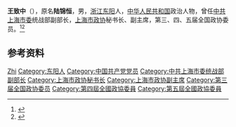 {{Otheruses|other=名为王致中的其他人物|王致中}}

'''王致中'''（{{bd|1909年||1993年|}}），原名'''陆锦恒'''，男，[[浙江|浙江]][[东阳|东阳]]人，[[中华人民共和国|中华人民共和国]]政治人物，曾任[[中共上海市委|中共上海市委]]统战部副部长，[[上海市政协|上海市政协]]秘书长、副主席，第三、四、五届全国政协委员。<ref>{{Cite book|title=历届全国政协委员人名辞典|author=|publisher=中国国际广播出版社|year=1996|isbn=9787507813746|location=北京|pages=286}}</ref><ref>{{Cite book|title=中华人民共和国职官志|author=何虎生, 李耀东, 向常福主编|publisher=中国社会出版社|year=2003|isbn=9787800883934|location=北京|pages=}}</ref>

== 参考资料 ==
{{reflist}}

{{中国人物小作品}}

{{Authority control}}
{{DEFAULTSORT:Wang王}}
[[Category:王姓|Zhi]]
[[Category:东阳人|Category:东阳人]]
[[Category:中国共产党党员|Category:中国共产党党员]]
[[Category:中共上海市委统战部副部长|Category:中共上海市委统战部副部长]]
[[Category:上海市政协秘书长|Category:上海市政协秘书长]]
[[Category:上海市政协副主席|Category:上海市政协副主席]]
[[Category:第三届全国政协委员|Category:第三届全国政协委员]]
[[Category:第四屆全國政協委員|Category:第四屆全國政協委員]]
[[Category:第五屆全國政協委員|Category:第五屆全國政協委員]]